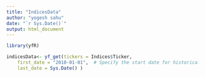 ```yaml
---
title: "IndicesData"
author: "yogesh sahu"
date: "`r Sys.Date()`"
output: html_document
---
```

```r
library(yfR)
```

```r
indicesData<- yf_get(tickers = Indices$Ticker,
    first_date = "2010-01-01",  # Specify the start date for historical data
    last_date = Sys.Date() )

```
```r

```


